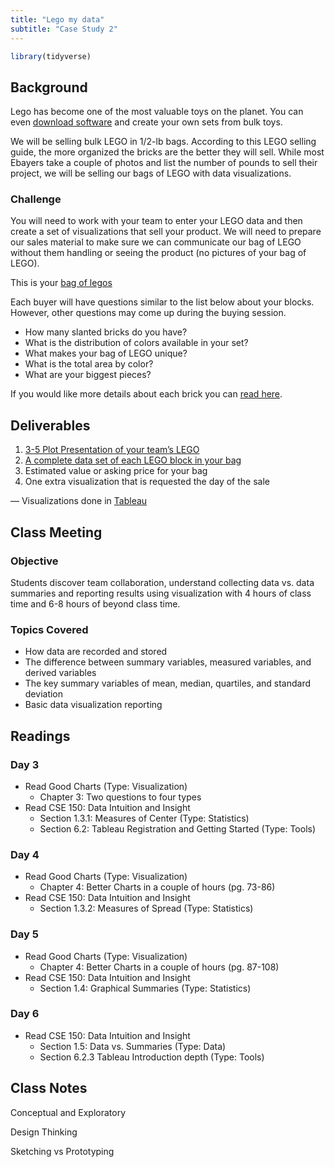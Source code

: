 ```yaml
---
title: "Lego my data"
subtitle: "Case Study 2"
---
```


```r
library(tidyverse)
```

## Background

Lego has become one of the most valuable toys on the planet. You can even [download software](https://www.leocad.org/index.html) and create your own sets from bulk toys.

We will be selling bulk LEGO in 1/2-lb bags. According to this LEGO selling guide, the more organized the bricks are the better they will sell. While most Ebayers take a couple of photos and list the number of pounds to sell their project, we will be selling our bags of LEGO with data visualizations.

### Challenge

You will need to work with your team to enter your LEGO data and then create a set of visualizations that sell your product. We will need to prepare our sales material to make sure we can communicate our bag of LEGO without them handling or seeing the product (no pictures of your bag of LEGO).

This is your [bag of legos](https://byuidatascience.github.io/cse150_lego/index.html)

Each buyer will have questions similar to the list below about your blocks. However, other questions may come up during the buying session.

* How many slanted bricks do you have?
* What is the distribution of colors available in your set?
* What makes your bag of LEGO unique?
* What is the total area by color?
* What are your biggest pieces?

If you would like more details about each brick you can [read here](https://www.bricklink.com/catalog.asp?utm_content=subnav).

## Deliverables

1. [3-5 Plot Presentation of your team’s LEGO](https://docs.google.com/presentation/d/1puP4BQR_4wwqvyamrdrzd14GcBf5NWVEJqTwV-wZG7s/edit?usp=sharing)
2. [A complete data set of each LEGO block in your bag](https://docs.google.com/spreadsheets/d/1cbTpIahGzPFqoalRYJbucLHlYJp13bEUYuAdyu_O8Ao/edit?usp=sharing)
3. Estimated value or asking price for your bag
4. One extra visualization that is requested the day of the sale

--- Visualizations done in [Tableau](../tableau/cs2/CS2.twb)

## Class Meeting

### Objective  

Students discover team collaboration, understand collecting data vs. data summaries and reporting results using visualization with 4 hours of class time and 6-8 hours of beyond class time.

### Topics Covered

* How data are recorded and stored
* The difference between summary variables, measured variables, and derived variables
* The key summary variables of mean, median, quartiles, and standard deviation
* Basic data visualization reporting

## Readings

### Day 3

* Read Good Charts (Type: Visualization)
  + Chapter 3: Two questions to four types
* Read CSE 150: Data Intuition and Insight
  + Section 1.3.1: Measures of Center (Type: Statistics)
  + Section 6.2: Tableau Registration and Getting Started (Type: Tools)
  
### Day 4

* Read Good Charts (Type: Visualization)
  + Chapter 4: Better Charts in a couple of hours (pg. 73-86)
* Read CSE 150: Data Intuition and Insight
  + Section 1.3.2: Measures of Spread (Type: Statistics)
  
### Day 5  

* Read Good Charts (Type: Visualization)
  + Chapter 4: Better Charts in a couple of hours (pg. 87-108)
* Read CSE 150: Data Intuition and Insight
  + Section 1.4: Graphical Summaries (Type: Statistics)
  
### Day 6  

* Read CSE 150: Data Intuition and Insight
  + Section 1.5: Data vs. Summaries (Type: Data)
  + Section 6.2.3 Tableau Introduction depth (Type: Tools)
  
## Class Notes  

Conceptual and Exploratory 

Design Thinking 

Sketching vs Prototyping
